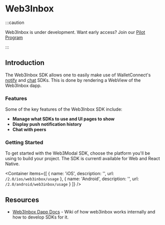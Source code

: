 
# Web3Inbox

:::caution

Web3Inbox is under development. Want early access? Join our [Pilot Program](https://walletconnect.com/partners)

:::


## Introduction

The Web3Inbox SDK allows one to easily make use of WalletConnect's [notify](../specs/clients/notify/client-api.md) and [chat](../specs/clients/chat/client-api.md) SDKs. This is done by rendering a WebView of the Web3Inbox dapp.

### Features

Some of the key features of the Web3Inbox SDK include:

- **Manage what SDKs to use and UI pages to show**
- **Display push notification history**
- **Chat with peers**


### Getting Started

To get started with the Web3Modal SDK, choose the platform you'll be using to build your project. The SDK is currentl available for Web and React Native.

<Container
  items={[
    {
      name: 'iOS',
      description: '',
      url: `/2.0/ios/web3inbox/usage`
    },
    {
      name: 'Android',
      description: '',
      url: `/2.0/android/web3inbox/usage`
    }
  ]}
/>

## Resources

- [Web3Inbox Dapp Docs](https://github.com/WalletConnect/web3inbox/wiki) - Wiki of how web3inbox works internally and how to develop SDKs for it.
